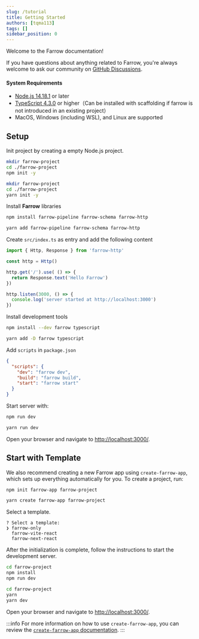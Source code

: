 ```yaml
---
slug: /tutorial
title: Getting Started
authors: [tqma113]
tags: []
sidebar_position: 0
---
```



Welcome to the Farrow documentation!

If you have questions about anything related to Farrow, you're always welcome to ask our community on [GitHub Discussions](https://github.com/farrow-js/farrow/discussions).

#### System Requirements

* [Node.js 14.18.1](https://nodejs.org) or later
* [TypeScript 4.3.0](https://www.typescriptlang.org) or higher（Can be installed with scaffolding if farrow is not introduced in an existing project）
* MacOS, Windows (including WSL), and Linux are supported

## Setup

Init project by creating a empty Node.js project.

<Tabs groupId="package-tool">
<TabItem value="npm" label="npm">

```bash
mkdir farrow-project
cd ./farrow-project
npm init -y
```

</TabItem>
<TabItem value="yarn" label="Yarn" default>

```bash
mkdir farrow-project
cd ./farrow-project
yarn init -y
```

</TabItem>
</Tabs>

Install **Farrow** libraries

<Tabs groupId="package-tool">
<TabItem value="npm" label="npm">

```bash
npm install farrow-pipeline farrow-schema farrow-http
```

</TabItem>
<TabItem value="yarn" label="Yarn" default>

```bash
yarn add farrow-pipeline farrow-schema farrow-http
```

</TabItem>
</Tabs>

Create `src/index.ts` as entry and add the following content

```ts title="src/index.ts"
import { Http, Response } from 'farrow-http'

const http = Http()

http.get('/').use( () => {
  return Response.text('Hello Farrow')
})

http.listen(3000, () => {
  console.log('server started at http://localhost:3000')
})
```

Install development tools

<Tabs groupId="package-tool">
<TabItem value="npm" label="npm">

```bash
npm install --dev farrow typescript
```

</TabItem>
<TabItem value="yarn" label="Yarn" default>

```bash
yarn add -D farrow typescript
```

</TabItem>
</Tabs>

Add `scripts` in `package.json`

```json title="package.json"
{
  "scripts": {
    "dev": "farrow dev",
    "build": "farrow build",
    "start": "farrow start"
  }
}
```

Start server with:

<Tabs groupId="package-tool">
<TabItem value="npm" label="npm">

```bash
npm run dev
```

</TabItem>
<TabItem value="yarn" label="Yarn" default>

```bash
yarn run dev
```

</TabItem>
</Tabs>

Open your browser and navigate to <http://localhost:3000/>.

## Start with Template

We also recommend creating a new Farrow app using `create-farrow-app`, which sets up everything automatically for you. To create a project, run:

<Tabs groupId="package-tool">
<TabItem value="npm" label="npm">

```bash
npm init farrow-app farrow-project
```

</TabItem>
<TabItem value="yarn" label="Yarn" default>

```bash
yarn create farrow-app farrow-project
```

</TabItem>
</Tabs>

Select a template.

```
? Select a template:
❯ farrow-only
  farrow-vite-react
  farrow-next-react
```

After the initialization is complete, follow the instructions to start the development server.

<Tabs groupId="package-tool">
<TabItem value="npm" label="npm">

```bash
cd farrow-project
npm install
npm run dev
```

</TabItem>
<TabItem value="yarn" label="Yarn" default>

```bash
cd farrow-project
yarn
yarn dev
```

</TabItem>
</Tabs>

Open your browser and navigate to <http://localhost:3000/>.

:::info
For more information on how to use `create-farrow-app`, you can review the [`create-farrow-app` documentation](/docs/api/framework/create-farrow-app).
:::